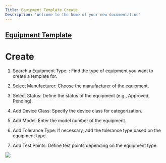 ```yaml
---
Title: Equipment Template Create
Description: 'Welcome to the home of your new documentation'
---
```

##  <a href="Equipment Template.mdx">Equipment Template</a> 
# Create

1. Search a Equipment Type: : Find the type of equipment you want to create a template for.

2. Select Manufacturer: Choose the manufacturer of the equipment.

3. Select Status: Define the status of the equipment (e.g., Approved, Pending).

4. Add Device Class: Specify the device class for categorization.

5. Add Model: Enter the model number of the equipment.

6. Add Tolerance Type: If necessary, add the tolerance type based on the equipment type.

7. Add Test Points: Define test points depending on the equipment type.

<img  src="/images/equipment-template/Equipment-template-create.gif">
